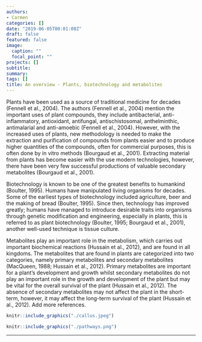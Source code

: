 ```yaml
---
authors:
- Carmen
categories: []
date: "2019-06-05T00:01:00Z"
draft: false
featured: false
image:
  caption: ""
  focal_point: ""
projects: []
subtitle: 
summary: 
tags: []
title: An overview - Plants, biotechnology and metabolites 
---
```


Plants have been used as a source of traditional medicine for decades (Fennell et al., 2004). The authors (Fennell et al., 2004) mention the important uses of plant compounds, they include antibacterial, anti-inflammatory, antioxidant, antifungal, antischistosomal, anthelminthic, antimalarial and anti-amoebic (Fennell et al., 2004). However, with the increased uses of plants, new methodology is needed to make the extraction and purification of compounds from plants easier and to produce higher quantities of the compounds, often for commercial purposes, this is often done by in vitro methods (Bourgaud et al., 2001). Extracting material from plants has become easier with the use modern technologies, however, there have been very few successful productions of valuable secondary metabolites (Bourgaud et al., 2001).   

Biotechnology is known to be one of the greatest benefits to humankind (Boulter, 1995). Humans have manipulated living organisms for decades. Some of the earliest types of biotechnology included agriculture, beer and the making of bread (Boulter, 1995). Since then, technology has improved greatly; humans have managed to introduce desirable traits into organisms through genetic modification and engineering, especially in plants, this is referred to as plant biotechnology (Boulter, 1995; Bourgaud et al., 2001), another well-used technique is tissue culture.   

Metabolites play an important role in the metabolism, which carries out important biochemical reactions (Hussain et al., 2012), and are found in all kingdoms. The metabolites that are found in plants are categorized into two categories, namely primary metabolites and secondary metabolites (MacQueen, 1988; Hussain et al., 2012). Primary metabolites are important for a plant’s development and growth whilst secondary metabolites do not play an important role in the growth and development of the plant but may be vital for the overall survival of the plant (Hussain et al., 2012). The absence of secondary metabolites may not affect the plant in the short-term, however, it may affect the long-term survival of the plant (Hussain et al., 2012). Add more references. 


```r
knitr::include_graphics("./callus.jpeg")
``` 

```r
knitr::include_graphics("./pathways.png")
```

__________________________________________________________________________

 
